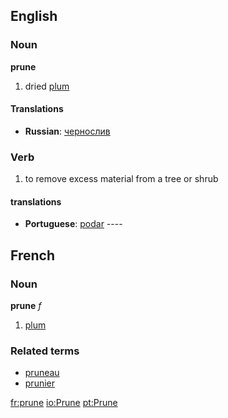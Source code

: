 ==English==
===Noun===
'''prune'''
# dried [[plum]]

====Translations====
*'''Russian''': [[чернослив]]
===Verb===
#to remove excess material from a tree or shrub

====translations====
*'''Portuguese''': [[podar]] ----

==French==
===Noun===
'''prune''' ''f''

# [[plum]]

===Related terms===
*[[pruneau]]
*[[prunier]]

[[fr:prune]]
[[io:Prune]]
[[pt:Prune]]